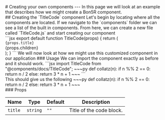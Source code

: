 
<PageTitle title="Creating your own components" />

<Sidebar />
<MDXDocs>
  <DocsAd />
  # Creating your own components
  <Contributors contributors={["manuanish"]} readTime={5} />
  ---
  In this page we will look at an example that describes how we might create a Bon5R component.
  <br/>
  ## Creating the `TitleCode` component
  Let's begin by locating where all the components are located. If we navigate to the `components` folder we can see
  a list of the built in components. From here, we can create a new file called `TitleCode.js` and start creating our component
  <br/>
  <TitleCode title='TitleCode.js'>
    ```jsx
    export default function TitleCode(props) {
      return (
        <div className="flex flex-col overflow-hidden">
          <div className="bg-slate-800 w-fit p-2 pl-4 pr-4 rounded-tl-md rounded-tr-md mb-[-5px] z-10">
            <code className="">{props.title}</code>
          </div>
          <div>{props.children}</div>
        </div>
      );
    }
    ```
  </TitleCode>
  We will now look at how we might use this customized component in our application
  ### Usage
  We can import the component exactly as before and it should work.
  <TitleCode title="title-code-demo.mdx">
  ```jsx
  import TitleCode from "@components/docs/TitleCode";

  <TitleCode title="collatz.py">
    ~~~py
    def collatz(n):
      if n %% 2 == 0:
        return n / 2
      else:
        return 3 * n + 1
    ~~~
  </TitleCode>
  ```
  </TitleCode>
  <br/>
  This should give us the following
  <ToggleDemoChild padding={10} title="TitleCode Demo"><TitleCode title="collatz.py">
    ~~~py
    def collatz(n):
      if n %% 2 == 0:
        return n / 2
      else:
        return 3 * n + 1
    ~~~
  </TitleCode></ToggleDemoChild>
  <br/>
  ### Props

| Name    | Type     | Default | Description              |
| ------- | -------- | ------- | ------------------------ |
| `title` | `string` | `""`    | Title of the code block. |

  <br/>
  <br/>
  <br/>
  <NextPage
    nextPage="Adding Remark/Rehype Plugins"
    previousPage="Editing built-in components"
    prevHref="/docs/customization/editing-components"
    nextHref="/docs/customization/adding-markdown-plugins"
  />
</MDXDocs>
